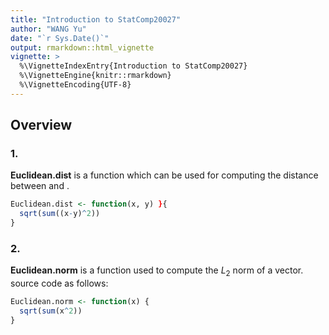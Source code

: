 ```yaml
---
title: "Introduction to StatComp20027"
author: "WANG Yu"
date: "`r Sys.Date()`"
output: rmarkdown::html_vignette
vignette: >
  %\VignetteIndexEntry{Introduction to StatComp20027}
  %\VignetteEngine{knitr::rmarkdown}
  %\VignetteEncoding{UTF-8}
---
```


## Overview
### 1.
__Euclidean.dist__ is a function which can be used for computing the distance between \code{x} and \code{y}.

```r
Euclidean.dist <- function(x, y) }{
  sqrt(sum((x-y)^2))
}
```


### 2.
__Euclidean.norm__ is a function used to compute the $L_2$ norm of a vector.
source code as follows:
```r
Euclidean.norm <- function(x) {
  sqrt(sum(x^2))
}
```



